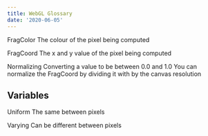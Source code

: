 ```yaml
---
title: WebGL Glossary
date: '2020-06-05'
---
```


FragColor
The colour of the pixel being computed

FragCoord
The x and y value of the pixel being computed

Normalizing
Converting a value to be between 0.0 and 1.0
You can normalize the FragCoord by dividing it with by the canvas resolution

## Variables

Uniform
The same between pixels

Varying
Can be different between pixels
